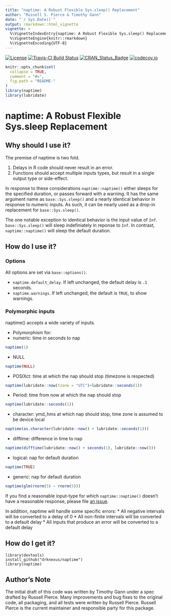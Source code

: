 ```yaml
---
title: "naptime: A Robust Flexible Sys.sleep() Replacement"
author: "Russell S. Pierce & Timothy Gann"
date: "`r Sys.Date()`"
output: rmarkdown::html_vignette
vignette: >
  %\VignetteIndexEntry{naptime: A Robust Flexible Sys.sleep() Replacement}
  %\VignetteEngine{knitr::rmarkdown}
  %\VignetteEncoding{UTF-8}
---
```

[![License](http://img.shields.io/badge/license-GPL%20%28%3E=%202%29-brightgreen.svg?style=flat)](http://www.gnu.org/licenses/gpl-2.0.html)
[![Travis-CI Build Status](https://travis-ci.org/drknexus/naptime.svg?branch=master)](https://travis-ci.org/drknexus/naptime)
[![CRAN_Status_Badge](http://www.r-pkg.org/badges/version/naptime)](https://cran.r-project.org/package=naptime)
[![codecov.io](https://codecov.io/github/drknexus/naptime/coverage.svg?branch=master)](https://codecov.io/github/drknexus/naptime?branch=master)

```r
knitr::opts_chunk$set(
  collapse = TRUE,
  comment = "#>",
  fig.path = "README-"
)
library(naptime)
library(lubridate)
```
# naptime: A Robust Flexible Sys.sleep Replacement

## Why should I use it?

The premise of naptime is two fold.  

1. Delays in R code should never result in an error.
2. Functions should accept multiple inputs types, but result in a single output type or side-effect.  

In response to these considerations `naptime::naptime()` either sleeps for the specified duration, or passes forward with a warning.  It has the same argument name as `base::Sys.sleep()` and a nearly identical behavior in response to numeric inputs.  As such, it can be nearly used as a drop-in replacement for `base::Sys.sleep()`.  

The one notable exception to identical behavior is the input value of `Inf`.  `base::Sys.sleep()` will sleep indefiniately in reponse to `Inf`.  In contrast, `naptime::naptime()` will sleep the default duration.

## How do I use it?

### Options
All options are set via `base::options()`.

* `naptime.default_delay`.  If left unchanged, the default delay is `.1` seconds.
* `naptime.warnings`.  If left unchanged, the default is `TRUE`, to show warnings.

### Polymorphic inputs
naptime() accepts a wide variety of inputs.

* Polymorphism for:
 * numeric: time in seconds to nap
```r
naptime(1)
```
 * NULL
```r
naptime(NULL)
```
 * POSIXct: time at which the nap should stop (timezone is respected)
```r
naptime(lubridate::now(tzone = "UTC")+lubridate::seconds(1))
```
 * Period: time from now at which the nap should stop
```r
naptime(lubridate::seconds(1))
```
 * character: ymd_hms at which nap should stop, time zone is assumed to be device local
 ```r
 naptime(as.character(lubridate::now() + lubridate::seconds(1)))
 ```
 * difftime: difference in time to nap
 ```r
 naptime(difftime(lubridate::now() + seconds(1), lubridate::now()))
 ```
 * logical: nap for default duration
```r
naptime(TRUE)
```
 * generic: nap for default duration
 ```r
 naptime(glm(rnorm(5) ~ rnorm(5)))
 ```
If you find a reasonable input-type for which `naptime::naptime()` doesn't have a reasonable response, please file [an issue](https://github.com/drknexus/naptime/issues).

In addition, naptime will handle some specific errors:
* All negative intervals will be converted to a delay of 0
* All non-finite intervals will be converted to a default delay
* All inputs that produce an error will be converted to a default delay

## How do I get it?
```
library(devtools)
install_github("drknexus/naptime")
library(naptime)
```

## Author's Note
The initial draft of this code was written by Timothy Gann under a spec drafted by Russell Pierce.  Many improvements and bug fixes to the original code, all packaging, and all tests were written by Russell Pierce.  Russell Pierce is the current maintainer and responsible party for this package.

